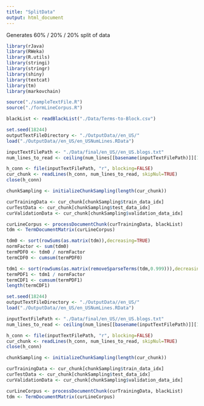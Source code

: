 ```yaml
---
title: "SplitData"
output: html_document
---
```

Generates 60% / 20% / 20% split of data

```r
library(rJava)
library(RWeka)
library(R.utils)
library(stringi)
library(stringr)
library(shiny)
library(textcat)
library(tm)
library(markovchain)

source("./sampleTextFile.R")
source("./formLineCorpus.R")

blackList <- readBlackList("./Data/Terms-to-Block.csv")
```

```r
set.seed(18244)
outputTextFileDirectory <- "./OutputData//en_US/"
load("./OutputData//en_US/en_USNumLines.RData")

inputTextFilePath <- "./Data/final/en_US//en_US.blogs.txt"
num_lines_to_read <- ceiling(num_lines[[basename(inputTextFilePath)]][1]/100)

h_conn <- file(inputTextFilePath, "r", blocking=FALSE)
cur_chunk <- readLines(h_conn, num_lines_to_read, skipNul=TRUE)
close(h_conn)

chunkSampling <- initializeChunkSampling(length(cur_chunk))

curTrainingData <- cur_chunk[chunkSampling$train_data_idx]
curTestData <- cur_chunk[chunkSampling$test_data_idx]
curValidationData <- cur_chunk[chunkSampling$validation_data_idx]

curLineCorpus <- processDocumentChunk(curTrainingData, blackList)
tdm <- TermDocumentMatrix(curLineCorpus)

tdm0 <- sort(rowSums(as.matrix(tdm)),decreasing=TRUE)
normFactor <- sum(tdm0)
termPDF0 <- tdm0 / normFactor
termCDF0 <- cumsum(termPDF0)

tdm1 <- sort(rowSums(as.matrix(removeSparseTerms(tdm,0.999))),decreasing=TRUE)
termPDF1 <- tdm1 / normFactor
termCDF1 <- cumsum(termPDF1)
length(termCDF1)
```

```r
set.seed(18244)
outputTextFileDirectory <- "./OutputData//en_US/"
load("./OutputData//en_US/en_USNumLines.RData")

inputTextFilePath <- "./Data/final/en_US//en_US.blogs.txt"
num_lines_to_read <- ceiling(num_lines[[basename(inputTextFilePath)]][1]/100)

h_conn <- file(inputTextFilePath, "r", blocking=FALSE)
cur_chunk <- readLines(h_conn, num_lines_to_read, skipNul=TRUE)
close(h_conn)

chunkSampling <- initializeChunkSampling(length(cur_chunk))

curTrainingData <- cur_chunk[chunkSampling$train_data_idx]
curTestData <- cur_chunk[chunkSampling$test_data_idx]
curValidationData <- cur_chunk[chunkSampling$validation_data_idx]

curLineCorpus <- processDocumentChunk(curTrainingData, blackList)
tdm <- TermDocumentMatrix(curLineCorpus)
```
